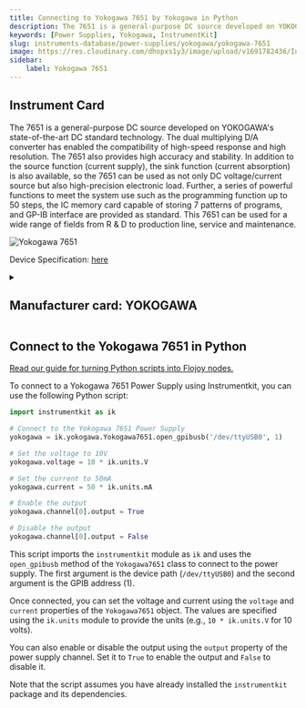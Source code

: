 ```yaml
---
title: Connecting to Yokogawa 7651 by Yokogawa in Python
description: The 7651 is a general-purpose DC source developed on YOKOGAWA's state-of-the-art DC standard technology. The dual multiplying D/A converter has enabled the compatibility of high-speed response and high resolution. The 7651 also provides high accuracy and stability. In addition to the source function (current supply), the sink function (current absorption) is also available, so the 7651 can be used as not only DC voltage/current source but also high-precision electronic load. Further, a series of powerful functions to meet the system use such as the programming function up to 50 steps, the IC memory card capable of storing 7 patterns of programs, and GP-IB interface are provided as standard. This 7651 can be used for a wide range of fields from R & D to production line, service and maintenance.
keywords: [Power Supplies, Yokogawa, InstrumentKit] 
slug: instruments-database/power-supplies/yokogawa/yokogawa-7651 
image: https://res.cloudinary.com/dhopxs1y3/image/upload/v1691782436/Instruments/Power%20Supplies/Yokogawa-7651/Yokogawa-7651.jpg
sidebar:
    label: Yokogawa 7651 
---
```



## Instrument Card

The 7651 is a general-purpose DC source developed on YOKOGAWA's state-of-the-art DC standard technology. The dual multiplying D/A converter has enabled the compatibility of high-speed response and high resolution. The 7651 also provides high accuracy and stability. In addition to the source function (current supply), the sink function (current absorption) is also available, so the 7651 can be used as not only DC voltage/current source but also high-precision electronic load. Further, a series of powerful functions to meet the system use such as the programming function up to 50 steps, the IC memory card capable of storing 7 patterns of programs, and GP-IB interface are provided as standard. This 7651 can be used for a wide range of fields from R & D to production line, service and maintenance.

![Yokogawa 7651](https://res.cloudinary.com/dhopxs1y3/image/upload/v1691782436/Instruments/Power%20Supplies/Yokogawa-7651/Yokogawa-7651.jpg)

Device Specification: [here](https://cdn.tmi.yokogawa.com/IM7651-01E.is.pdf)

<details style={{ marginTop: "15px"}}>
<summary><h2 style={{display:'inline'}}>Manufacturer card: YOKOGAWA</h2></summary>

![YOKOGAWA](https://res.cloudinary.com/dhopxs1y3/image/upload/v1692806180/Instruments/Vendor%20Logos/Yokogawa.png)

Yokogawa is a leading provider of Industrial Automation and Test and Measurement solutions. Combining superior technology with engineering services, project management, and maintenance, Yokogawa delivers field proven operational efficiency, safety, quality, and reliability.

- Headquarters: Japan
- Yearly Revenue (millions, USD): 318
- Vendor Website: [here](https://www.yokogawa.com/)

</details>


<FeaturedInstrumentVideo category="POWER_SUPPLIES" />

## Connect to the Yokogawa 7651 in Python

[Read our guide for turning Python scripts into Flojoy nodes.](https://docs.flojoy.ai/contribution/blocks/custom-flojoy-block/)



<Tabs>
<TabItem value="Flojoy" label="Flojoy" className="flojoy-instrument-tabs">

<SectionsCard category="POWER_SUPPLIES" manufacturer="Yokogawa"></SectionsCard>

</TabItem>
<TabItem value="InstrumentKit" label="InstrumentKit">

To connect to a Yokogawa 7651 Power Supply using Instrumentkit, you can use the following Python script:

```python
import instrumentkit as ik

# Connect to the Yokogawa 7651 Power Supply
yokogawa = ik.yokogawa.Yokogawa7651.open_gpibusb('/dev/ttyUSB0', 1)

# Set the voltage to 10V
yokogawa.voltage = 10 * ik.units.V

# Set the current to 50mA
yokogawa.current = 50 * ik.units.mA

# Enable the output
yokogawa.channel[0].output = True

# Disable the output
yokogawa.channel[0].output = False
```

This script imports the `instrumentkit` module as `ik` and uses the `open_gpibusb` method of the `Yokogawa7651` class to connect to the power supply. The first argument is the device path (`/dev/ttyUSB0`) and the second argument is the GPIB address (1).

Once connected, you can set the voltage and current using the `voltage` and `current` properties of the `Yokogawa7651` object. The values are specified using the `ik.units` module to provide the units (e.g., `10 * ik.units.V` for 10 volts).

You can also enable or disable the output using the `output` property of the power supply channel. Set it to `True` to enable the output and `False` to disable it.

Note that the script assumes you have already installed the `instrumentkit` package and its dependencies.

</TabItem>
</Tabs>